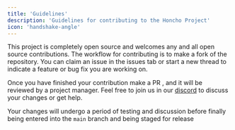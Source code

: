```yaml
---
title: 'Guidelines'
description: 'Guidelines for contributing to the Honcho Project'
icon: 'handshake-angle'
---
```


This project is completely open source and welcomes any and all open source
contributions. The workflow for contributing is to make a fork of the
repository. You can claim an issue in the issues tab or start a new thread to
indicate a feature or bug fix you are working on. 

Once you have finished your contribution make a PR , and it will be reviewed by
a project manager. Feel free to join us in our
[discord](http://discord.gg/plasticlabs) to discuss your changes or get help.

Your changes will undergo a period of testing and discussion before finally
being entered into the `main` branch and being staged for release
